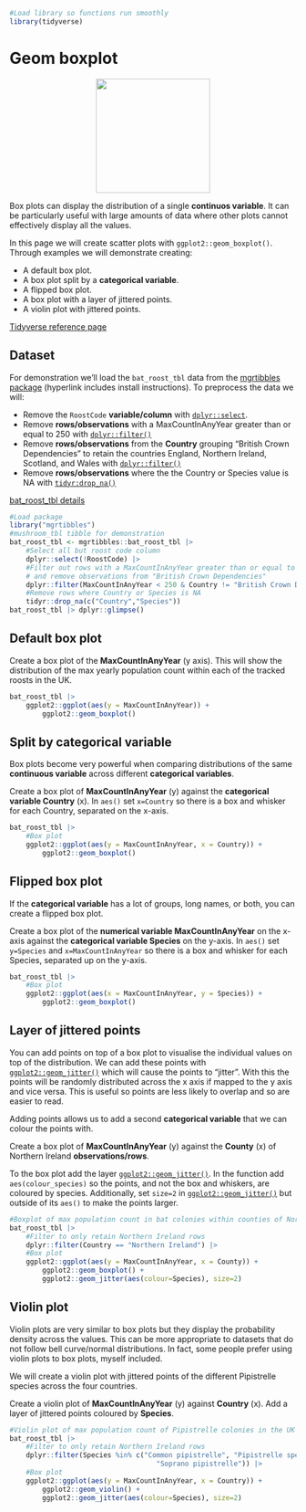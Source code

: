 ```r
#Load library so functions run smoothly
library(tidyverse)
```

# Geom boxplot

<center>
![](images/ggplot2_geom_boxplot.png){style="width:200px"}
</center>

Box plots can display the distribution of a single __continuos variable__.
It can be particularly useful with large amounts of data where other plots cannot effectively display all the values.

In this page we will create scatter plots with `ggplot2::geom_boxplot()`. Through examples we will demonstrate creating:

- A default box plot.
- A box plot split by a __categorical variable__.
- A flipped box plot.
- A box plot with a layer of jittered points.
- A violin plot with jittered points.

[Tidyverse reference page](https://ggplot2.tidyverse.org//reference/geom_boxplot.html)

## Dataset

For demonstration we'll load the `bat_roost_tbl` data from the [mgrtibbles package](/datasets/mgrtibbles.qmd) (hyperlink includes install instructions).
To preprocess the data we will:

- Remove the `RoostCode` __variable/column__ with [`dplyr::select`](/dplyr/select.qmd).
- Remove __rows/observations__ with a MaxCountInAnyYear greater than or equal to 250 with [`dplyr::filter()`](/dplyr/filter.qmd)
- Remove __rows/observations__ from the __Country__ grouping "British Crown Dependencies" to retain the countries England, Northern Ireland, Scotland, and Wales with [`dplyr::filter()`](/dplyr/filter.qmd)
- Remove __rows/observations__ where the the Country or Species value is NA with [`tidyr:drop_na()`](/tidyr/drop_na.qmd)

[bat_roost_tbl details](https://github.com/m-gemmell/mgrtibbles/wiki/bat_roost_tbl)

```r
#Load package
library("mgrtibbles")
#mushroom_tbl tibble for demonstration
bat_roost_tbl <- mgrtibbles::bat_roost_tbl |>
    #Select all but roost code column
    dplyr::select(!RoostCode) |>
    #Filter out rows with a MaxCountInAnyYear greater than or equal to 250
    # and remove observations from "British Crown Dependencies"
    dplyr::filter(MaxCountInAnyYear < 250 & Country != "British Crown Dependencies") |>
    #Remove rows where Country or Species is NA
    tidyr::drop_na(c("Country","Species"))
bat_roost_tbl |> dplyr::glimpse()
```

## Default box plot

Create a box plot of the __MaxCountInAnyYear__ (y axis).
This will show the distribution of the max yearly population count within each of the tracked roosts in the UK.

```r
bat_roost_tbl |>
    ggplot2::ggplot(aes(y = MaxCountInAnyYear)) +
        ggplot2::geom_boxplot()
```

## Split by categorical variable

Box plots become very powerful when comparing distributions of the same __continuous variable__ across different __categorical variables__.

Create a box plot of __MaxCountInAnyYear__ (y) against the __categorical variable Country__ (x).
In `aes()` set `x=Country` so there is a box and whisker for each Country, separated on the x-axis.

```r
bat_roost_tbl |>
    #Box plot
    ggplot2::ggplot(aes(y = MaxCountInAnyYear, x = Country)) +
        ggplot2::geom_boxplot()
```

## Flipped box plot

If the __categorical variable__ has a lot of groups, long names, or both, you can create a flipped box plot.

Create a box plot of  the __numerical variable MaxCountInAnyYear__ on the x-axis against the __categorical variable Species__ on the y-axis.
In `aes()` set `y=Species` and `x=MaxCountInAnyYear` so there is a box and whisker for each Species, separated up on the y-axis.

```r
bat_roost_tbl |>
    #Box plot
    ggplot2::ggplot(aes(x = MaxCountInAnyYear, y = Species)) +
        ggplot2::geom_boxplot()
```

## Layer of jittered points

You can add points on top of a box plot to visualise the individual values on top of the distribution.
We can add these points with [`ggplot2::geom_jitter()`](https://ggplot2.tidyverse.org//reference/geom_jitter.html) which will cause the points to "jitter".
With this the points will be randomly distributed across the x axis if mapped to the y axis and vice versa.
This is useful so points are less likely to overlap and so are easier to read.

Adding points allows us to add a second __categorical variable__ that we can colour the points with.

Create a box plot of __MaxCountInAnyYear__ (y) against the __County__ (x) of Northern Ireland __observations/rows__.

To the box plot add the layer [`ggplot2::geom_jitter()`](https://ggplot2.tidyverse.org//reference/geom_jitter.html).
In the function add `aes(colour_species)` so the points, and not the box and whiskers, are coloured by species.
Additionally, set `size=2` in [`ggplot2::geom_jitter()`](https://ggplot2.tidyverse.org//reference/geom_jitter.html) but outside of its `aes()` to make the points larger.

```r
#Boxplot of max population count in bat colonies within counties of Northern Ireland
bat_roost_tbl |>
    #Filter to only retain Northern Ireland rows
    dplyr::filter(Country == "Northern Ireland") |>
    #Box plot
    ggplot2::ggplot(aes(y = MaxCountInAnyYear, x = County)) +
        ggplot2::geom_boxplot() +
        ggplot2::geom_jitter(aes(colour=Species), size=2)
```

## Violin plot

Violin plots are very similar to box plots but they display the probability density across the values.
This can be more appropriate to datasets that do not follow bell curve/normal distributions.
In fact, some people prefer using violin plots to box plots, myself included.

We will create a violin plot with jittered points of the different Pipistrelle species across the four countries.

Create a violin plot of __MaxCountInAnyYear__ (y) against __Country__ (x).
Add a layer of jittered points coloured by __Species__.

```r
#Violin plot of max population count of Pipistrelle colonies in the UK countries
bat_roost_tbl |>
    #Filter to only retain Northern Ireland rows
    dplyr::filter(Species %in% c("Common pipistrelle", "Pipistrelle species",
                                    "Soprano pipistrelle")) |>
    #Box plot
    ggplot2::ggplot(aes(y = MaxCountInAnyYear, x = Country)) +
        ggplot2::geom_violin() +
        ggplot2::geom_jitter(aes(colour=Species), size=2)
```


